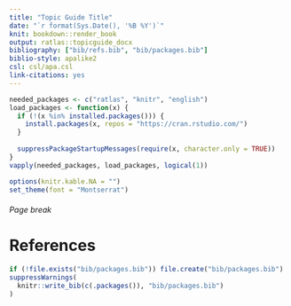```yaml
---
title: "Topic Guide Title"
date: "`r format(Sys.Date(), '%B %Y')`"
knit: bookdown::render_book
output: ratlas::topicguide_docx
bibliography: ["bib/refs.bib", "bib/packages.bib"]
biblio-style: apalike2
csl: csl/apa.csl
link-citations: yes
---
```


```r
needed_packages <- c("ratlas", "knitr", "english")
load_packages <- function(x) {
  if (!(x %in% installed.packages())) {
    install.packages(x, repos = "https://cran.rstudio.com/")
  }
  
  suppressPackageStartupMessages(require(x, character.only = TRUE))
}
vapply(needed_packages, load_packages, logical(1))

options(knitr.kable.NA = "")
set_theme(font = "Montserrat")
```




###### Page break

# References

```r
if (!file.exists("bib/packages.bib")) file.create("bib/packages.bib")
suppressWarnings(
  knitr::write_bib(c(.packages()), "bib/packages.bib")
)
```

<div id="refs"></div>
